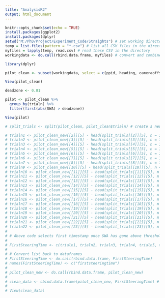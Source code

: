 ```yaml
---
title: "AnalysisR2"
output: html_document
---
```


```r
knitr::opts_chunk$set(echo = TRUE)
install.packages(ggplot2)
install.packages(dplyr)
setwd("M:/PhD/Project/Experiment_Code/Straights") # set working directory
temp = list.files(pattern = "*.csv") # list all CSV files in the directory
myfiles = lapply(temp, read.csv) # read these CSV in the directory
workingdata <- do.call(rbind.data.frame, myfiles) # convert and combine the CSV files into dataframe
```

```r

library(dplyr)

pilot_clean <- subset(workingdata, select = c(ppid, heading, cameraoffset, trialn, timestamp, World_x, World_z, WorldYaw, SWA, YawRate_seconds)) # selects important data columns

View(pilot_clean)

deadzone <- 0.01

pilot <- pilot_clean %>%
  group_by(trialn) %>%
  filter(first(abs(SWA) > deadzone))

View(pilot)

```

```r

# split_trials <- split(pilot_clean, pilot_clean$trialn) # create a new data frame split by trials

# trialn1 <- pilot_clean_new[[2]][5] - head(split_trials[[2]][5], n = 1)
# trialn2 <- pilot_clean_new[[3]][5] - head(split_trials[[3]][5], n = 1)
# trialn3 <- pilot_clean_new[[4]][5] - head(split_trials[[4]][5], n = 1)
# trialn4 <- pilot_clean_new[[5]][5] - head(split_trials[[5]][5], n = 1)
# trialn5 <- pilot_clean_new[[6]][5] - head(split_trials[[6]][5], n = 1)
# trialn6 <- pilot_clean_new[[7]][5] - head(split_trials[[7]][5], n = 1)
# trialn7 <- pilot_clean_new[[8]][5] - head(split_trials[[8]][5], n = 1)
# trialn9 <- pilot_clean_new[[10]][5] - head(split_trials[[10]][5], n = 1)
# trialn10 <- pilot_clean_new[[11]][5] - head(split_trials[[11]][5], n = 1)
# trialn11 <- pilot_clean_new[[12]][5] - head(split_trials[[12]][5], n = 1)
# trialn12 <- pilot_clean_new[[13]][5] - head(split_trials[[13]][5], n = 1)
# trialn13 <- pilot_clean_new[[14]][5] - head(split_trials[[14]][5], n = 1)
# trialn14 <- pilot_clean_new[[15]][5] - head(split_trials[[15]][5], n = 1)
# trialn15 <- pilot_clean_new[[16]][5] - head(split_trials[[16]][5], n = 1)
# trialn16 <- pilot_clean_new[[17]][5] - head(split_trials[[17]][5], n = 1)
# trialn17 <- pilot_clean_new[[18]][5] - head(split_trials[[18]][5], n = 1)
# trialn18 <- pilot_clean_new[[19]][5] - head(split_trials[[19]][5], n = 1)
# trialn19 <- pilot_clean_new[[20]][5] - head(split_trials[[20]][5], n = 1)
# trialn20 <- pilot_clean_new[[21]][5] - head(split_trials[[21]][5], n = 1)
# trialn21 <- pilot_clean_new[[22]][5] - head(split_trials[[22]][5], n = 1)
# trialn22 <- pilot_clean_new[[23]][5] - head(split_trials[[23]][5], n = 1)
# 
# # Above code selects first timestamp once SWA has gone above threshold and then subtract the timestamp at the start of the trial to get the time for the first steering adjustment
# 
# FirstSteeringTime <- c(trialn1, trialn2, trialn3, trialn4, trialn5, trialn6, trialn7, trialn9, trialn10, trialn11, trialn12, trialn13, trialn14, trialn15, trialn16, trialn17, trialn18, trialn19, trialn20, trialn21, trialn22) # put trial times in a data columns
# 
# # Convert list back to dataframes
# FirstSteeringTime <- do.call(rbind.data.frame, FirstSteeringTime)
# names(FirstSteeringTime) <- c("firststeeringtime")
# 
# pilot_clean_new <- do.call(rbind.data.frame, pilot_clean_new)
# 
# clean_data <- cbind.data.frame(pilot_clean_new, FirstSteeringTime) # combine dataframes
# 
# View(clean_data)

```
